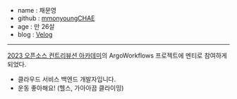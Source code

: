 - name : 채문영
- github : [mmonyoungCHAE](https://github.com/moonyoungCHAE)
- age : 만 26살
- blog : [Velog](https://velog.io/@moonyoung)

---
[2023 오픈소스 컨트리뷰션 아카데미](https://www.oss.kr/ossca_23_projects/show/f0db6627-fba2-40e3-ac42-9e9acd00340f)의 ArgoWorkflows 프로젝트에 멘티로 참여하게 되었다.

* 클라우드 서비스 백엔드 개발자입니다.
* 운동 좋아해요! (헬스, 가아아끔 클라이밍)